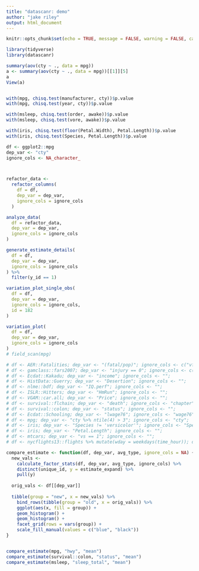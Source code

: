 ```yaml
---
title: "datascanr: demo"
author: "jake riley"
output: html_document
---
```


```r
knitr::opts_chunk$set(echo = TRUE, message = FALSE, warning = FALSE, cache = T, comment = "")
```

```r
library(tidyverse)
library(datascanr)
```

```r
summary(aov(cty ~ ., data = mpg))
a <- summary(aov(cty ~ ., data = mpg))[[1]][5]
a
View(a)


with(mpg, chisq.test(manufacturer, cty))$p.value
with(mpg, chisq.test(year, cty))$p.value

with(msleep, chisq.test(order, awake))$p.value
with(msleep, chisq.test(vore, awake))$p.value

with(iris, chisq.test(floor(Petal.Width), Petal.Length))$p.value
with(iris, chisq.test(Species, Petal.Length))$p.value

df <- ggplot2::mpg
dep_var <- "cty"
ignore_cols <- NA_character_



refactor_data <-
  refactor_columns(
    df = df,
    dep_var = dep_var,
    ignore_cols = ignore_cols
  )

analyze_data(
  df = refactor_data,
  dep_var = dep_var,
  ignore_cols = ignore_cols
)

generate_estimate_details(
  df = df,
  dep_var = dep_var,
  ignore_cols = ignore_cols
) %>%
  filter(y_id == 1)

variation_plot_single_obs(
  df = df,
  dep_var = dep_var,
  ignore_cols = ignore_cols,
  id = 182
)

variation_plot(
  df = df,
  dep_var = dep_var,
  ignore_cols = ignore_cols
)
# field_scan(mpg)
```


```r
# df <- AER::Fatalities; dep_var <- "(fatal/pop)"; ignore_cols <- c("vfatcount", "Obs.", "casenum");
# df <- gamclass::fars2007; dep_var <- "injury == 0"; ignore_cols <- c("vfatcount", "Obs.", "casenum");
# df <- Ecdat::Kakadu; dep_var <- "income"; ignore_cols <- "";
# df <- HistData::Guerry; dep_var <- "Desertion"; ignore_cols <- "";
# df <- nlme::bdf; dep_var <- "IQ.perf"; ignore_cols <- "";
# df <- ISLR::Hitters; dep_var <- "HmRun"; ignore_cols <- "";
# df <- VGAM::car.all; dep_var <- "Price"; ignore_cols <- "";
# df <- survival::flchain; dep_var <- "death"; ignore_cols <- "chapter";
# df <- survival::colon; dep_var <- "status"; ignore_cols <- "";
# df <- Ecdat::Schooling; dep_var <- "lwage76"; ignore_cols <- "wage76";
# df <- mpg; dep_var <- "cty %>% ntile(4) > 3"; ignore_cols <- "cty";
# df <- iris; dep_var <- "Species != 'versicolor'"; ignore_cols <- "Species";
# df <- iris; dep_var <- "Petal.Length"; ignore_cols <- "";
# df <- mtcars; dep_var <- "vs == 1"; ignore_cols <- "";
# df <- nycflights13::flights %>% mutate(wday = weekdays(time_hour)); dep_var <- "dep_delay"; ignore_cols <- c("arr_delay", "dep_time","year", "tailnum", "time_hour");
```

```r
compare_estimate <- function(df, dep_var, avg_type, ignore_cols = NA) {
  new_vals <- 
    calculate_factor_stats(df, dep_var, avg_type, ignore_cols) %>% 
    distinct(unique_id, y = estimate_expand) %>% 
    pull(y)
  
  orig_vals <- df[[dep_var]]
  
  tibble(group = "new", x = new_vals) %>% 
    bind_rows(tibble(group = "old", x = orig_vals)) %>% 
    ggplot(aes(x, fill = group)) +
    geom_histogram() +
    geom_histogram() +
    facet_grid(rows = vars(group)) +
    scale_fill_manual(values = c("blue", "black"))
}


compare_estimate(mpg, "hwy", "mean")
compare_estimate(survival::colon, "status", "mean")
compare_estimate(msleep, "sleep_total", "mean")
```

